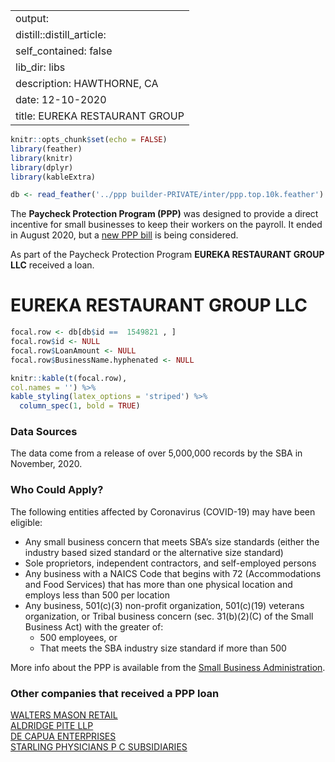 
---
output:
  distill::distill_article:
    self_contained: false
    lib_dir: libs
description: HAWTHORNE, CA 
date: 12-10-2020
title: EUREKA RESTAURANT GROUP 
---




```r
knitr::opts_chunk$set(echo = FALSE)
library(feather)
library(knitr)
library(dplyr)
library(kableExtra)

db <- read_feather('../ppp builder-PRIVATE/inter/ppp.top.10k.feather')

```



The **Paycheck Protection Program (PPP)** was designed to provide a direct incentive for small businesses to keep their workers on the payroll. It ended in August 2020, but a [new PPP bill](https://thehill.com/policy/finance/529092-bipartisan-support-for-new-ppp-loans-gains-momentum-in-congress) is being considered.

As part of the Paycheck Protection Program **EUREKA RESTAURANT GROUP LLC** received a loan.


# EUREKA RESTAURANT GROUP LLC 

```r
focal.row <- db[db$id ==  1549821 , ]
focal.row$id <- NULL
focal.row$LoanAmount <- NULL
focal.row$BusinessName.hyphenated <- NULL

knitr::kable(t(focal.row), 
col.names = '') %>%
kable_styling(latex_options = 'striped') %>%
  column_spec(1, bold = TRUE)


```

### Data Sources

The data come from a release of over 5,000,000 records by the SBA in November, 2020.


### Who Could Apply?

The following entities affected by Coronavirus (COVID-19) may have been eligible:

+ Any small business concern that meets SBA’s size standards (either the industry based sized standard or the alternative size standard)
+ Sole proprietors, independent contractors, and self-employed persons
+ Any business with a NAICS Code that begins with 72 (Accommodations and Food Services) that has more than one physical location and employs less than 500 per location
+ Any business, 501(c)(3) non-profit organization, 501(c)(19) veterans organization, or Tribal business concern (sec. 31(b)(2)(C) of the Small Business Act) with the greater of:
  + 500 employees, or 
  + That meets the SBA industry size standard if more than 500


More info about the PPP is available from the [Small Business Administration](https://www.sba.gov/funding-programs/loans/coronavirus-relief-options/paycheck-protection-program).

 
### Other companies that received a PPP loan 
   
 [WALTERS MASON RETAIL](/Paycheck-Protection-Program/4971510-WALTERS-MASON-RETAIL) <br> [ALDRIDGE PITE LLP](/Paycheck-Protection-Program/186009-ALDRIDGE-PITE-LLP) <br> [DE CAPUA ENTERPRISES](/Paycheck-Protection-Program/1232751-DE-CAPUA-ENTERPRISES) <br> [STARLING PHYSICIANS P C SUBSIDIARIES](/Paycheck-Protection-Program/4376141-STARLING-PHYSICIANS-P-C-SUBSIDIARIES) <br>